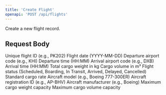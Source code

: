 ```yaml
---
title: 'Create Flight'
openapi: 'POST /api/flights'
---
```


Create a new flight record.

## Request Body

<ParamField body="flight" type="string" required>
  Unique flight ID (e.g., PK202)
</ParamField>

<ParamField body="date" type="string" format="date" required>
  Flight date (YYYY-MM-DD)
</ParamField>

<ParamField body="origin" type="string" required>
  Departure airport code (e.g., KHI)
</ParamField>

<ParamField body="departureTime" type="string" required>
  Departure time (HH:MM)
</ParamField>

<ParamField body="destination" type="string" required>
  Arrival airport code (e.g., DXB)
</ParamField>

<ParamField body="arrivalTime" type="string" required>
  Arrival time (HH:MM)
</ParamField>

<ParamField body="weight" type="number" required>
  Total cargo weight in kg
</ParamField>

<ParamField body="volume" type="number" required>
  Cargo volume in m³
</ParamField>

<ParamField body="status" type="string" required>
  Flight status (Scheduled, Boarding, In Transit, Arrived, Delayed, Cancelled)
</ParamField>

<ParamField body="baseRate" type="number" required>
  Standard cargo rate
</ParamField>

<ParamField body="aircraftType" type="string" required>
  Aircraft model (e.g., Boeing 777-300ER)
</ParamField>

<ParamField body="tailNumber" type="string">
  Aircraft registration ID (e.g., AP-BHV)
</ParamField>

<ParamField body="manufacturer" type="string">
  Aircraft manufacturer (e.g., Boeing)
</ParamField>

<ParamField body="maxWeight" type="number">
  Maximum cargo weight capacity
</ParamField>

<ParamField body="maxVolume" type="number">
  Maximum cargo volume capacity
</ParamField>